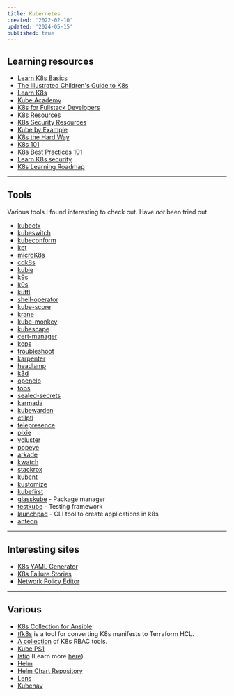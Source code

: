 ```yaml
---
title: Kubernetes
created: '2022-02-10'
updated: '2024-05-15'
published: true
---
```


## Learning resources

-   [Learn K8s Basics](https://kubernetes.io/docs/tutorials/kubernetes-basics)
-   [The Illustrated Children's Guide to K8s](https://www.cncf.io/phippy/the-childrens-illustrated-guide-to-kubernetes)
-   [Learn K8s](https://learnk8s.io)
-   [Kube Academy](https://kube.academy)
-   [K8s for Fullstack Developers](https://www.digitalocean.com/community/tutorials)
-   [K8s Resources](https://github.com/ramitsurana/awesome-kubernetes)
-   [K8s Security Resources](https://github.com/magnologan/awesome-k8s-security)
-   [Kube by Example](https://kubebyexample.com)
-   [K8s the Hard Way](https://github.com/kelseyhightower/kubernetes-the-hard-way)
-   [K8s 101](https://luminousmen.com/post/kubernetes-101)
-   [K8s Best Practices 101](https://github.com/diegolnasc/kubernetes-best-practices)
-   [Learn K8s security](https://github.com/madhuakula/kubernetes-goat)
-   [K8s Learning Roadmap](https://github.com/techiescamp/kubernetes-learning-path)

---

## Tools

Various tools I found interesting to check out. Have _not_ been tried out.

-   [kubectx](https://github.com/ahmetb/kubectx)
-   [kubeswitch](https://github.com/danielfoehrKn/kubeswitch)
-   [kubeconform](https://github.com/yannh/kubeconform)
-   [kpt](https://github.com/kptdev/kpt)
-   [microK8s](https://github.com/canonical/microk8s)
-   [cdk8s](https://github.com/cdk8s-team/cdk8s)
-   [kubie](https://github.com/sbstp/kubie)
-   [k9s](https://github.com/derailed/k9s)
-   [k0s](https://github.com/k0sproject/k0s)
-   [kuttl](https://github.com/kudobuilder/kuttl)
-   [shell-operator](https://github.com/flant/shell-operator)
-   [kube-score](https://github.com/zegl/kube-score)
-   [krane](https://github.com/appvia/krane)
-   [kube-monkey](https://github.com/asobti/kube-monkey)
-   [kubescape](https://github.com/kubescape/kubescape)
-   [cert-manager](https://cert-manager.io)
-   [kops](https://github.com/kubernetes/kops)
-   [troubleshoot](https://github.com/replicatedhq/troubleshoot)
-   [karpenter](https://github.com/aws/karpenter-provider-aws)
-   [headlamp](https://github.com/headlamp-k8s/headlamp)
-   [k3d](https://github.com/k3d-io/k3d)
-   [openelb](https://github.com/openelb/openelb)
-   [tobs](https://github.com/timescale/tobs)
-   [sealed-secrets](https://github.com/bitnami-labs/sealed-secrets)
-   [karmada](https://github.com/karmada-io/karmada)
-   [kubewarden](https://www.kubewarden.io)
-   [ctilptl](https://github.com/tilt-dev/ctlptl)
-   [telepresence](https://github.com/telepresenceio/telepresence)
-   [pixie](https://github.com/pixie-io/pixie)
-   [vcluster](https://github.com/loft-sh/vcluster)
-   [popeye](https://github.com/derailed/popeye)
-   [arkade](https://github.com/alexellis/arkade)
-   [kwatch](https://github.com/abahmed/kwatch)
-   [stackrox](https://github.com/stackrox/stackrox)
-   [kubent](https://github.com/doitintl/kube-no-trouble)
-   [kustomize](https://github.com/kubernetes-sigs/kustomize)
-   [kubefirst](https://github.com/kubefirst/kubefirst)
-   [glasskube](https://github.com/glasskube/glasskube) - Package manager
-   [testkube](https://github.com/kubeshop/testkube) - Testing framework
-   [launchpad](https://github.com/jetify-com/launchpad) - CLI tool to create applications in k8s
-   [anteon](https://github.com/getanteon/anteon)

---

## Interesting sites

-   [K8s YAML Generator](https://k8syaml.com)
-   [K8s Failure Stories](https://k8s.af)
-   [Network Policy Editor](https://editor.networkpolicy.io)

---

## Various

-   [K8s Collection for Ansible](https://github.com/ansible-collections/kubernetes.core)
-   [tfk8s](https://github.com/jrhouston/tfk8s) is a tool for converting K8s manifests to Terraform HCL.
-   [A collection](https://github.com/mhausenblas/rbac.dev) of K8s RBAC tools.
-   [Kube PS1](https://github.com/jonmosco/kube-ps1)
-   [Istio](https://istio.io) (Learn more [here](https://github.com/askmeegs/learn-istio))
-   [Helm](https://helm.sh)
-   [Helm Chart Repository](https://github.com/helm/chartmuseum)
-   [Lens](https://github.com/lensapp/lens)
-   [Kubenav](https://github.com/kubenav/kubenav)
